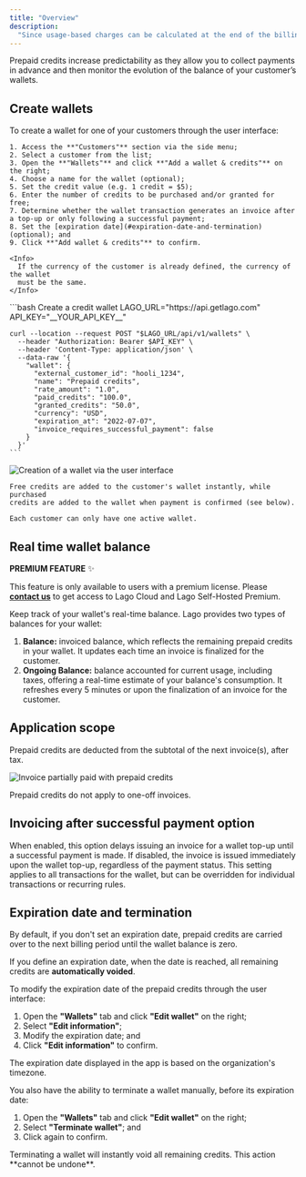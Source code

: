 ```yaml
---
title: "Overview"
description:
  "Since usage-based charges can be calculated at the end of the billing period, you often need to wait to collect payments. With prepaid credits, you can now unlock recurring revenue opportunities for pay-as-you-go pricing models."
---
```


Prepaid credits increase predictability as they allow you to collect payments in advance and then monitor the evolution of the balance of your customer’s wallets.

## Create wallets[](#create-wallets "Direct link to heading")

<Tabs>
  <Tab title="Dashboard">
    To create a wallet for one of your customers through the user interface:

    1. Access the **"Customers"** section via the side menu;
    2. Select a customer from the list;
    3. Open the **"Wallets"** and click **"Add a wallet & credits"** on the right;
    4. Choose a name for the wallet (optional);
    5. Set the credit value (e.g. 1 credit = $5);
    6. Enter the number of credits to be purchased and/or granted for free;
    7. Determine whether the wallet transaction generates an invoice after a top-up or only following a successful payment;
    8. Set the [expiration date](#expiration-date-and-termination) (optional); and
    9. Click **"Add wallet & credits"** to confirm.

    <Info>
      If the currency of the customer is already defined, the currency of the wallet
      must be the same.
    </Info>
  </Tab>
  <Tab title="API">
    ```bash Create a credit wallet
    LAGO_URL="https://api.getlago.com"
    API_KEY="__YOUR_API_KEY__"

    curl --location --request POST "$LAGO_URL/api/v1/wallets" \
      --header "Authorization: Bearer $API_KEY" \
      --header 'Content-Type: application/json' \
      --data-raw '{
        "wallet": {
          "external_customer_id": "hooli_1234",
          "name": "Prepaid credits",
          "rate_amount": "1.0",
          "paid_credits": "100.0",
          "granted_credits": "50.0",
          "currency": "USD",
          "expiration_at": "2022-07-07",
          "invoice_requires_successful_payment": false
        }
      }'
    ```
  </Tab>
</Tabs>

   ![Creation of a wallet via the user interface](/guide/images/new-wallet.png)

    Free credits are added to the customer's wallet instantly, while purchased
    credits are added to the wallet when payment is confirmed (see below).

    Each customer can only have one active wallet.


## Real time wallet balance[](#real-time-wallet-balance "Direct link to heading")

<Info>

**PREMIUM FEATURE** ✨

This feature is only available to users with a premium license. Please
**[contact us](mailto:hello@getlago.com)** to get access to Lago Cloud and Lago
Self-Hosted Premium.

</Info>

Keep track of your wallet's real-time balance. Lago provides two types of balances for your wallet:

1. **Balance:** invoiced balance, which reflects the remaining prepaid credits in your wallet. It updates each time an invoice is finalized for the customer.
2. **Ongoing Balance:** balance accounted for current usage, including taxes, offering a real-time estimate of your balance's consumption. It refreshes every 5 minutes or upon the finalization of an invoice for the customer.


## Application scope[](#application-scope "Direct link to heading")

Prepaid credits are deducted from the subtotal of the next invoice(s), after
tax.

![Invoice partially paid with prepaid credits](/guide/images/prepaid-credits-invoice-ecd9e8ad653b516efb08c6b48e1e48fe.png)

<Info>Prepaid credits do not apply to one-off invoices.</Info>

## Invoicing after successful payment option
When enabled, this option delays issuing an invoice for a wallet top-up until a successful payment is made. If disabled, the invoice is issued immediately upon the wallet top-up, regardless of the payment status. This setting applies to all transactions for the wallet, but can be overridden for individual transactions or recurring rules.


## Expiration date and termination[](#expiration-date-and-termination "Direct link to heading")

By default, if you don't set an expiration date, prepaid credits are carried
over to the next billing period until the wallet balance is zero.

If you define an expiration date, when the date is reached, all remaining
credits are **automatically voided**.

To modify the expiration date of the prepaid credits through the user interface:

1. Open the **"Wallets"** tab and click **"Edit wallet"** on the right;
2. Select **"Edit information"**;
3. Modify the expiration date; and
4. Click **"Edit information"** to confirm.

The expiration date displayed in the app is based on the organization's timezone.

You also have the ability to terminate a wallet manually, before its expiration
date:

1. Open the **"Wallets"** tab and click **"Edit wallet"** on the right;
2. Select **"Terminate wallet"**; and
3. Click again to confirm.

<Warning>
  Terminating a wallet will instantly void all remaining credits. This action
  **cannot be undone**.
</Warning>